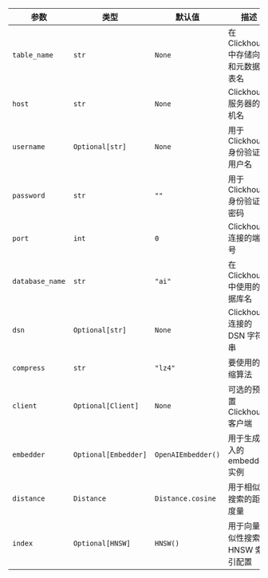 | 参数 | 类型 | 默认值 | 描述 |
| --------- | ---- | ------- | ----------- |
| `table_name` | `str` | `None` | 在 Clickhouse 中存储向量和元数据的表名 |
| `host` | `str` | `None` | Clickhouse 服务器的主机名 |
| `username` | `Optional[str]` | `None` | 用于 Clickhouse 身份验证的用户名 |
| `password` | `str` | `""` | 用于 Clickhouse 身份验证的密码 |
| `port` | `int` | `0` | Clickhouse 连接的端口号 |
| `database_name` | `str` | `"ai"` | 在 Clickhouse 中使用的数据库名 |
| `dsn` | `Optional[str]` | `None` | Clickhouse 连接的 DSN 字符串 |
| `compress` | `str` | `"lz4"` | 要使用的压缩算法 |
| `client` | `Optional[Client]` | `None` | 可选的预配置 Clickhouse 客户端 |
| `embedder` | `Optional[Embedder]` | `OpenAIEmbedder()` | 用于生成嵌入的 embedder 实例 |
| `distance` | `Distance` | `Distance.cosine` | 用于相似性搜索的距离度量 |
| `index` | `Optional[HNSW]` | `HNSW()` | 用于向量相似性搜索的 HNSW 索引配置 |